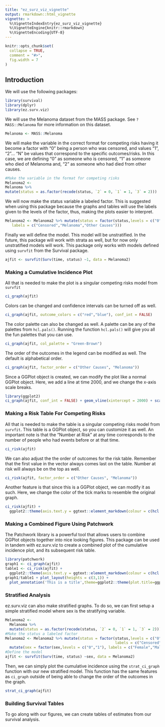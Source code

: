---
title: "ez_surz_viz_vignette"
output: rmarkdown::html_vignette
vignette: >
  %\VignetteIndexEntry{ez_surz_viz_vignette}
  %\VignetteEngine{knitr::rmarkdown}
  %\VignetteEncoding{UTF-8}
---

```{r, include = FALSE}
knitr::opts_chunk$set(
  collapse = TRUE,
  comment = "#>",
  fig.width = 7
)
```

## Introduction  

We will use the following packages:  

```{r setup, message=FALSE,warning=FALSE}
library(survival)
library(dplyr)
library(ez.surv.viz)
```

We will use the Melanoma dataset from the MASS package. See `?MASS::Melanoma` for more information on this dataset.  

```{r}
Melanoma <- MASS::Melanoma
```

We will make the variable in the correct format for competing risks having it become a factor with "0" being a person who was censored, and values "1", "2"... "N" be values that correspond to the specific outcomes/risks. In this case, we are defining "0" as someone who is censored, "1" as someone who died of Melanoma and, "2" as someone who had died from other causes.  

```{r}
#Make the variable in the format for competing risks
Melanoma2 <- 
Melanoma %>% 
mutate(status = as.factor(recode(status, `2` = 0, `1` = 1, `3` = 2)))
```

We will now make the status variable a labeled factor. This is suggested when using this package because the graphs and tables will use the labels given to the levels of the factor, thus, making the plots easier to interpret.  

```{r}
Melanoma2 <- Melanoma2 %>% mutate(status = factor(status,levels = c("0","1","2"),
   labels = c("Censored","Melanoma","Other Causes")))
```

Finally we will define the model. This model will be unstratified. In the future, this package will work with strata as well, but for now only unstratified models will work. This package only works with models defined using `survfit` from the Survival package.

```{r}
ajfit <- survfit(Surv(time, status) ~1, data = Melanoma2)
```

### Making a Cumulative Incidence Plot  

All that is needed to make the plot is a singular competing risks model from `survfit`  

```{r}
ci_graph(ajfit)
```

Colors can be changed and confidence intervals can be turned off as well.  

```{r}
ci_graph(ajfit, outcome_colors = c("red","blue"), conf_int = FALSE)
```

The color palette can also be changed as well. A palette can be any of the palettes from `hcl.pals()`. Running the function `hcl.pals()` will give you all the fun palettes that you can use.  

```{r}
ci_graph(ajfit, col_palette = "Green-Brown")
```

The order of the outcomes in the legend can be modified as well. The default is alphabetical order.  

```{r}
ci_graph(ajfit, factor_order = c("Other Causes", "Melanoma"))
```

Since a GGPlot object is created, we can modify the plot like a normal GGPlot object. Here, we add a line at time 2000, and we change the x-axis scale breaks.

```{r}
library(ggplot2)
ci_graph(ajfit, conf_int = FALSE) + geom_vline(xintercept = 2000) + scale_x_continuous(breaks = c(0,1000,2000,3000,4000,5000))
```


### Making a Risk Table For Competing Risks  

All that is needed to make the table is a singular competing risks model from `survfit`. This table is a GGPlot object, so you can customize it as well. An important note is that the "Number at Risk" at any time corresponds to the number of people who had events before or at that time.  

```{r}
ci_risk(ajfit)
```

We can also adjust the the order of outcomes for the risk table. Remember that the first value in the vector always comes last on the table. Number at risk will always be on the top as well.  

```{r}
ci_risk(ajfit, factor_order = c("Other Causes", "Melanoma"))
```

Another feature is that since this is a GGPlot object, we can modify it as such. Here, we change the color of the tick marks to resemble the original graph.

```{r}
ci_risk(ajfit) + 
  ggplot2::theme(axis.text.y = ggtext::element_markdown(colour = c(hcl.colors(2,palette = "Dark 3"),'black')))
```


### Making a Combined Figure Using Patchwork  

The Patchwork library is a powerful tool that allows users to combine GGPlot objects together into nice looking figures. This package can be used in tandem with ez.surv.viz to create a combined plot of the cumulative incidence plot, and its subsequent risk table.  

```{r,fig.height=7}
library(patchwork)
graph1 <- ci_graph(ajfit)
table1 <- ci_risk(ajfit) + 
  ggplot2::theme(axis.text.y = ggtext::element_markdown(colour = c(hcl.colors(2,palette = "Dark 3"),'black')))
graph1/table1 + plot_layout(heights = c(3,1)) +
  plot_annotation('This is a title',theme=ggplot2::theme(plot.title=ggplot2::element_text(hjust=0.5)))
```

### Stratified Analysis  

ez.surv.viz can also make stratified graphs. To do so, we can first setup a simple stratified model where sex is the stratifying variable.  

```{r}
Melanoma2 <- 
  Melanoma %>% 
  mutate(status = as.factor(recode(status, `2` = 0, `1` = 1, `3` = 2)))
#Make the status a labeled factor
Melanoma2 <- Melanoma2 %>% mutate(status = factor(status,levels = c("0","1","2"),
                                                  labels = c("Censored","Melanoma","Other Causes"))) %>%
  mutate(sex = factor(sex,levels = c("0","1"), labels = c("Female","Male")))
#Define the model
ajfit <- survfit(Surv(time, status) ~sex, data = Melanoma2)
```

Then, we can simply plot the cumulative incidence using the `strat_ci_graph` function with our new stratified model. This function has the same features as `ci_graph` outside of being able to change the order of the outcomes in the graph.  

```{r}
strat_ci_graph(ajfit)
```

### Building Survival Tables  

To go along with our figures, we can create tables of estimates from our survival analysis.